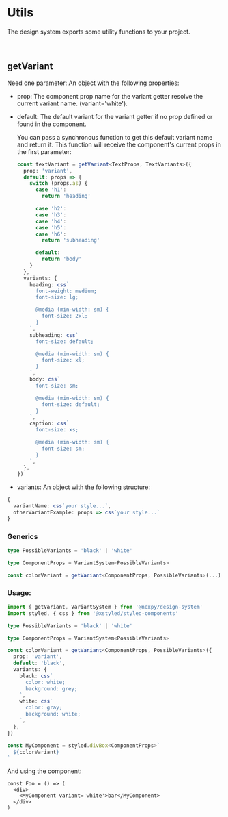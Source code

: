 
<Meta title='Exports/Utils' />

# Utils

The design system exports some utility functions to your project.

<br />

## getVariant

Need one parameter: An object with the following properties:

- prop: The component prop name for the variant getter resolve the current variant name. (variant='white').
- default:
  The default variant for the variant getter if no prop defined or found in the component.

  You can pass a synchronous function to get this default variant name and return it. This function will
  receive the component's current props in the first parameter:

  ```ts
  const textVariant = getVariant<TextProps, TextVariants>({
    prop: 'variant',
    default: props => {
      switch (props.as) {
        case 'h1':
          return 'heading'

        case 'h2':
        case 'h3':
        case 'h4':
        case 'h5':
        case 'h6':
          return 'subheading'

        default:
          return 'body'
      }
    },
    variants: {
      heading: css`
        font-weight: medium;
        font-size: lg;

        @media (min-width: sm) {
          font-size: 2xl;
        }
      `,
      subheading: css`
        font-size: default;

        @media (min-width: sm) {
          font-size: xl;
        }
      `,
      body: css`
        font-size: sm;

        @media (min-width: sm) {
          font-size: default;
        }
      `,
      caption: css`
        font-size: xs;

        @media (min-width: sm) {
          font-size: sm;
        }
      `,
    },
  })
  ```

- variants: An object with the following structure:

```ts
{
  variantName: css`your style...`,
  otherVariantExample: props => css`your style...`
}
```

### Generics

```ts
type PossibleVariants = 'black' | 'white'

type ComponentProps = VariantSystem<PossibleVariants>

const colorVariant = getVariant<ComponentProps, PossibleVariants>(...)
```

### Usage:

```ts
import { getVariant, VariantSystem } from '@nexpy/design-system'
import styled, { css } from '@xstyled/styled-components'

type PossibleVariants = 'black' | 'white'

type ComponentProps = VariantSystem<PossibleVariants>

const colorVariant = getVariant<ComponentProps, PossibleVariants>({
  prop: 'variant',
  default: 'black',
  variants: {
    black: css`
      color: white;
      background: grey;
    `,
    white: css`
      color: gray;
      background: white;
    `,
  },
})

const MyComponent = styled.divBox<ComponentProps>`
  ${colorVariant}
`
```

And using the component:

```tsx
const Foo = () => (
  <div>
    <MyComponent variant='white'>bar</MyComponent>
  </div>
)
```
